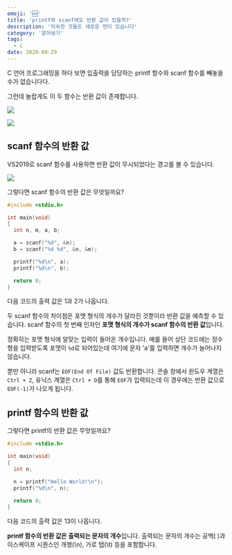 ```yaml
---
emoji: '🆕'
title: 'printf와 scanf에도 반환 값이 있을까?'
description: '익숙한 것들도 새로운 면이 있습니다'
category: '알아보기'
tags:
  - c
date: 2020-09-29
---
```


C 언어 프로그래밍을 하다 보면 입출력을 담당하는 printf 함수와 scanf 함수를 빼놓을 수가 없습니다다.

그런데 놀랍게도 이 두 함수는 반환 값이 존재합니다.

![](0.png)

![](1.png)

## scanf 함수의 반환 값

VS2019로 scanf 함수를 사용하면 반환 값이 무시되었다는 경고를 볼 수 있습니다.

![](2.png)

그렇다면 scanf 함수의 반환 값은 무엇일까요?

```c
#include <stdio.h>

int main(void)
{
  int n, m, a, b;

  a = scanf("%d", &n);
  b = scanf("%d %d", &n, &m);

  printf("%d\n", a);
  printf("%d\n", b);

  return 0;
}
```

다음 코드의 출력 값은 1과 2가 나옵니다.

두 scanf 함수의 차이점은 포맷 형식의 개수가 달라진 것뿐이라 반환 값을 예측할 수 있습니다. scanf 함수의 첫 번째 인자인 **포맷 형식의 개수가 scanf 함수의 반환 값**입니다.

정확히는 포맷 형식에 알맞는 입력이 들어온 개수입니다. 예를 들어 상단 코드에는 정수형을 입력받도록 포맷이 `%d`로 되어있는데 여기에 문자 'a'를 입력하면 개수가 늘어나지 않습니다.

뿐만 아니라 scanf는 `EOF(End Of File)` 값도 반환합니다. 콘솔 창에서 윈도우 계열은 `Ctrl + Z`, 유닉스 계열은 `Ctrl + D`를 통해 `EOF`가 입력되는데 이 경우에는 반환 값으로 `EOF(-1)`가 나오게 됩니다.

## printf 함수의 반환 값

그렇다면 printf의 반환 값은 무엇일까요?

```c
#include <stdio.h>

int main(void)
{
  int n;

  n = printf("Hello World!\n");
  printf("%d\n", n);

  return 0;
}
```

다음 코드의 출력 값은 13이 나옵니다.

**printf 함수의 반환 값은 출력되는 문자의 개수**입니다. 출력되는 문자의 개수는 공백( )과 이스케이프 시퀀스인 개행(\n), 가로 탭(\t) 등을 포함합니다.
